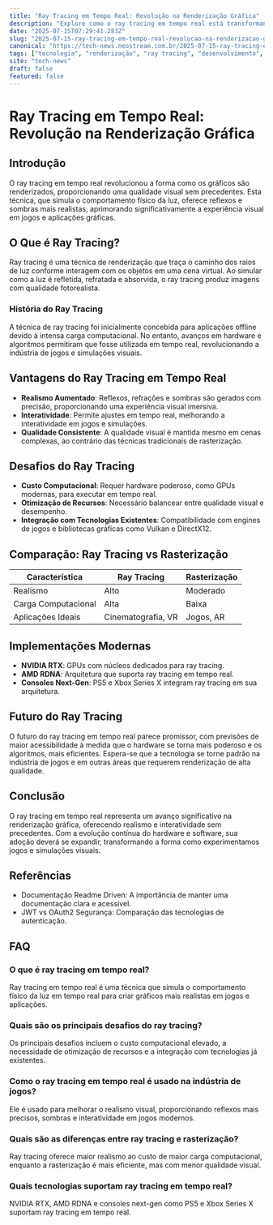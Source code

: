 ```yaml
---
title: "Ray Tracing em Tempo Real: Revolução na Renderização Gráfica"
description: "Explore como o ray tracing em tempo real está transformando a renderização gráfica, suas vantagens e desafios, e a comparação com outras tecnologias."
date: "2025-07-15T07:29:41.283Z"
slug: "2025-07-15-ray-tracing-em-tempo-real-revolucao-na-renderizacao-grafica"
canonical: "https://tech-news.neostream.com.br/2025-07-15-ray-tracing-em-tempo-real-revolucao-na-renderizacao-grafica"
tags: ["tecnologia", "renderização", "ray tracing", "desenvolvimento", "gráficos"]
site: "tech-news"
draft: false
featured: false
---
```


# Ray Tracing em Tempo Real: Revolução na Renderização Gráfica

## Introdução
O ray tracing em tempo real revolucionou a forma como os gráficos são renderizados, proporcionando uma qualidade visual sem precedentes. Esta técnica, que simula o comportamento físico da luz, oferece reflexos e sombras mais realistas, aprimorando significativamente a experiência visual em jogos e aplicações gráficas.

## O Que é Ray Tracing?
Ray tracing é uma técnica de renderização que traça o caminho dos raios de luz conforme interagem com os objetos em uma cena virtual. Ao simular como a luz é refletida, refratada e absorvida, o ray tracing produz imagens com qualidade fotorealista.

### História do Ray Tracing
A técnica de ray tracing foi inicialmente concebida para aplicações offline devido à intensa carga computacional. No entanto, avanços em hardware e algoritmos permitiram que fosse utilizada em tempo real, revolucionando a indústria de jogos e simulações visuais.

## Vantagens do Ray Tracing em Tempo Real
- **Realismo Aumentado**: Reflexos, refrações e sombras são gerados com precisão, proporcionando uma experiência visual imersiva.
- **Interatividade**: Permite ajustes em tempo real, melhorando a interatividade em jogos e simulações.
- **Qualidade Consistente**: A qualidade visual é mantida mesmo em cenas complexas, ao contrário das técnicas tradicionais de rasterização.

## Desafios do Ray Tracing
- **Custo Computacional**: Requer hardware poderoso, como GPUs modernas, para executar em tempo real.
- **Otimização de Recursos**: Necessário balancear entre qualidade visual e desempenho.
- **Integração com Tecnologias Existentes**: Compatibilidade com engines de jogos e bibliotecas gráficas como Vulkan e DirectX12.

## Comparação: Ray Tracing vs Rasterização
| Característica          | Ray Tracing          | Rasterização        |
|-------------------------|----------------------|---------------------|
| Realismo                | Alto                 | Moderado            |
| Carga Computacional     | Alta                 | Baixa               |
| Aplicações Ideais       | Cinematografia, VR   | Jogos, AR           |

## Implementações Modernas
- **NVIDIA RTX**: GPUs com núcleos dedicados para ray tracing.
- **AMD RDNA**: Arquitetura que suporta ray tracing em tempo real.
- **Consoles Next-Gen**: PS5 e Xbox Series X integram ray tracing em sua arquitetura.

## Futuro do Ray Tracing
O futuro do ray tracing em tempo real parece promissor, com previsões de maior acessibilidade à medida que o hardware se torna mais poderoso e os algoritmos, mais eficientes. Espera-se que a tecnologia se torne padrão na indústria de jogos e em outras áreas que requerem renderização de alta qualidade.

## Conclusão
O ray tracing em tempo real representa um avanço significativo na renderização gráfica, oferecendo realismo e interatividade sem precedentes. Com a evolução contínua do hardware e software, sua adoção deverá se expandir, transformando a forma como experimentamos jogos e simulações visuais.

## Referências
- Documentação Readme Driven: A importância de manter uma documentação clara e acessível.
- JWT vs OAuth2 Segurança: Comparação das tecnologias de autenticação.

## FAQ

### O que é ray tracing em tempo real?
Ray tracing em tempo real é uma técnica que simula o comportamento físico da luz em tempo real para criar gráficos mais realistas em jogos e aplicações.

### Quais são os principais desafios do ray tracing?
Os principais desafios incluem o custo computacional elevado, a necessidade de otimização de recursos e a integração com tecnologias já existentes.

### Como o ray tracing em tempo real é usado na indústria de jogos?
Ele é usado para melhorar o realismo visual, proporcionando reflexos mais precisos, sombras e interatividade em jogos modernos.

### Quais são as diferenças entre ray tracing e rasterização?
Ray tracing oferece maior realismo ao custo de maior carga computacional, enquanto a rasterização é mais eficiente, mas com menor qualidade visual.

### Quais tecnologias suportam ray tracing em tempo real?
NVIDIA RTX, AMD RDNA e consoles next-gen como PS5 e Xbox Series X suportam ray tracing em tempo real.